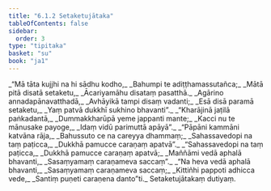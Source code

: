```yaml
---
title: "6.1.2 Setaketujātaka"
tableOfContents: false
sidebar:
  order: 3
type: "tipitaka"
basket: "su"
book: "ja1"
---
```



<DynamicBreadcrumb />

<Division number="8" book="ja1">

<Paragraph number="1326" type="verses" book="ja1">
_“Mā tāta kujjhi na hi sādhu kodho,_  
_Bahumpi te adiṭṭhamassutañca;_  
_Mātā pitā disatā setaketu,_  
_Ācariyamāhu disataṃ pasatthā._  

</Paragraph>

</Division>
<Division number="9" book="ja1">

<Paragraph number="1327" type="verses" book="ja1">
_Agārino annadapānavatthadā,_  
_Avhāyikā tampi disaṃ vadanti;_  
_Esā disā paramā setaketu,_  
_Yaṃ patvā dukkhī sukhino bhavanti”._  

</Paragraph>

</Division>
<Division number="10" book="ja1">

<Paragraph number="1328" type="verses" book="ja1">
_“Kharājinā jaṭilā paṅkadantā,_  
_Dummakkharūpā yeme jappanti mante;_  
_Kacci nu te mānusake payoge,_  
_Idaṃ vidū parimuttā apāyā”._  

</Paragraph>

</Division>
<Division number="11" book="ja1">

<Paragraph number="1329" type="verses" book="ja1">
_“Pāpāni kammāni katvāna rāja,_  
_Bahussuto ce na careyya dhammaṃ;_  
_Sahassavedopi na taṃ paṭicca,_  
_Dukkhā pamucce caraṇaṃ apatvā”._  

</Paragraph>

</Division>
<Division number="12" book="ja1">

<Paragraph number="1330" type="verses" book="ja1">
_“Sahassavedopi na taṃ paṭicca,_  
_Dukkhā pamucce caraṇaṃ apatvā;_  
_Maññāmi vedā aphalā bhavanti,_  
_Sasaṃyamaṃ caraṇameva saccaṃ”._  

</Paragraph>

</Division>
<Division number="13" book="ja1">

<Paragraph number="1331" type="verses" book="ja1">
_“Na heva vedā aphalā bhavanti,_  
_Sasaṃyamaṃ caraṇameva saccaṃ;_  
_Kittiñhi pappoti adhicca vede,_  
_Santiṃ puṇeti caraṇena danto”ti._  


</Paragraph>
</Division>

<Paragraph number="1332" type="center" book="ja1">
Setaketujātakaṃ dutiyaṃ.
</Paragraph>